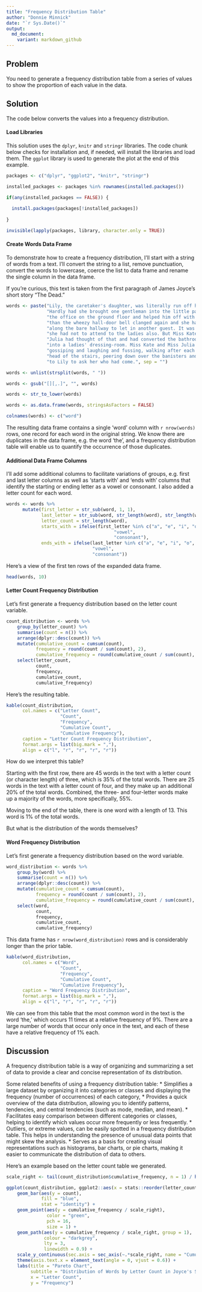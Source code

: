 ```yaml
---
title: "Frequency Distribution Table"
author: "Donnie Minnick"
date: "`r Sys.Date()`"
output:
  md_document:
    variant: markdown_github
---
```


## Problem

You need to generate a frequency distribution table from a series of values to show the proportion of each value in the data.

## Solution

The code below converts the values into a frequency distribution.

#### Load Libraries

This solution uses the `dplyr`, `knitr` and `stringr` libraries.  The code chunk below checks for installation and, if needed, will install the libraries and load them.  The `ggplot` library is used to generate the plot at the end of this example.

```r
packages <- c("dplyr", "ggplot2", "knitr", "stringr")

installed_packages <- packages %in% rownames(installed.packages())

if(any(installed_packages == FALSE)) {
  
  install.packages(packages[!installed_packages])
  
}

invisible(lapply(packages, library, character.only = TRUE))
```

#### Create Words Data Frame

To demonstrate how to create a frequency distribution, I'll start with a string of words from a text.  I'll convert the string to a list, remove punctuation, convert the words to lowercase, coerce the list to data frame and rename the single column in the data frame.

If you're curious, this text is taken from the first paragraph of James Joyce's short story "The Dead."

```r
words <- paste("Lily, the caretaker's daughter, was literally run off her feet. ",
               "Hardly had she brought one gentleman into the little pantry behind ",
               "the office on the ground floor and helped him off with his overcoat ",
               "than the wheezy hall-door bell clanged again and she had to scamper ",
               "along the bare hallway to let in another guest. It was well for her ",
               "she had not to attend to the ladies also. But Miss Kate and Miss ",
               "Julia had thought of that and had converted the bathroom upstairs ",
               "into a ladies' dressing-room. Miss Kate and Miss Julia were there, ",
               "gossiping and laughing and fussing, walking after each other to the ",
               "head of the stairs, peering down over the banisters and calling down ",
               "to Lily to ask her who had come.", sep = "")

words <- unlist(strsplit(words, " "))

words <- gsub("[][,.]", "", words)

words <- str_to_lower(words)

words <- as.data.frame(words, stringsAsFactors = FALSE)

colnames(words) <- c("word")
```

The resulting data frame contains a single 'word' column with `r nrow(words)` rows, one record for each word in the original string.  We know there are duplicates in the data frame, e.g. the word 'the', and a frequency distribution table will enable us to quantify the occurrence of those duplicates.

#### Additional Data Frame Columns

I'll add some additional columns to facilitate variations of groups, e.g. first and last letter columns as well as 'starts with' and 'ends with' columns that identify the starting or ending letter as a vowel or consonant.  I also added a letter count for each word.

```r
words <- words %>%
      mutate(first_letter = str_sub(word, 1, 1),
             last_letter = str_sub(word, str_length(word), str_length(word)),
             letter_count = str_length(word),
             starts_with = ifelse(first_letter %in% c("a", "e", "i", "o", "u"),
                                        "vowel",
                                        "consonant"),
             ends_with = ifelse(last_letter %in% c("a", "e", "i", "o", "u"),
                                "vowel",
                                "consonant"))
```

Here's a view of the first ten rows of the expanded data frame.

```r
head(words, 10)
```

#### Letter Count Frequency Distribution

Let's first generate a frequency distribution based on the letter count variable.

```r
count_distribution <- words %>%
    group_by(letter_count) %>%
    summarise(count = n()) %>%
    arrange(dplyr::desc(count)) %>%
    mutate(cumulative_count = cumsum(count),
           frequency = round(count / sum(count), 2),
           cumulative_frequency = round(cumulative_count / sum(count), 2)) %>%
    select(letter_count,
           count,
           frequency,
           cumulative_count,
           cumulative_frequency)
```

Here's the resulting table.

```r
kable(count_distribution,
      col.names = c("Letter Count",
                    "Count",
                    "Frequency",
                    "Cumulative Count",
                    "Cumulative Frequency"),
      caption = "Letter Count Frequency Distribution",
      format.args = list(big.mark = ","),
      align = c("l", "r", "r", "r", "r"))
```

How do we interpret this table?  

Starting with the first row, there are 45 words in the text with a letter count (or character length) of three, which is 35% of the total words.  There are 25 words in the text with a letter count of four, and they make up an additional 20% of the total words.  Combined, the three- and four-letter words make up a majority of the words, more specifically, 55%.  

Moving to the end of the table, there is one word with a length of 13.  This word is 1% of the total words.

But what is the distribution of the words themselves?

#### Word Frequency Distribution

Let's first generate a frequency distribution based on the word variable.

```r
word_distribution <- words %>%
    group_by(word) %>%
    summarise(count = n()) %>%
    arrange(dplyr::desc(count)) %>%
    mutate(cumulative_count = cumsum(count),
           frequency = round(count / sum(count), 2),
           cumulative_frequency = round(cumulative_count / sum(count), 2)) %>%
    select(word,
           count,
           frequency,
           cumulative_count,
           cumulative_frequency)
```

This data frame has `r nrow(word_distribution)` rows and is considerably longer than the prior table.

```r
kable(word_distribution,
      col.names = c("Word",
                    "Count",
                    "Frequency",
                    "Cumulative Count",
                    "Cumulative Frequency"),
      caption = "Word Frequency Distribution",
      format.args = list(big.mark = ","),
      align = c("l", "r", "r", "r", "r"))
```

We can see from this table that the most common word in the text is the word 'the,' which occurs 11 times at a relative frequency of 9%.  There are a large number of words that occur only once in the text, and each of these have a relative frequency of 1% each.

## Discussion

A frequency distribution table is a way of organizing and summarizing a set of data to provide a clear and concise representation of its distribution. 

Some related benefits of using a frequency distribution table:
* Simplifies a large dataset by organizing it into categories or classes and displaying the frequency (number of occurrences) of each category,
* Provides a quick overview of the data distribution, allowing you to identify patterns, tendencies, and central tendencies (such as mode, median, and mean).
* Facilitates easy comparison between different categories or classes, helping to identify which values occur more frequently or less frequently.
* Outliers, or extreme values, can be easily spotted in a frequency distribution table. This helps in understanding the presence of unusual data points that might skew the analysis.
* Serves as a basis for creating visual representations such as histograms, bar charts, or pie charts, making it easier to communicate the distribution of data to others.

Here's an example based on the letter count table we generated.

```r
scale_right <- tail(count_distribution$cumulative_frequency, n = 1) / head(count_distribution$count, n = 1)

ggplot(count_distribution, ggplot2::aes(x = stats::reorder(letter_count, -frequency))) +
    geom_bar(aes(y = count),
             fill = "blue",
             stat = "identity") +
    geom_point(aes(y = cumulative_frequency / scale_right),
               color = "green",
               pch = 16,
               size = 1) +
    geom_path(aes(y = cumulative_frequency / scale_right, group = 1),
              colour = "darkgrey",
              lty = 3,
              linewidth = 0.9) +
    scale_y_continuous(sec.axis = sec_axis(~.*scale_right, name = "Cumulative (%)")) +
    theme(axis.text.x = element_text(angle = 0, vjust = 0.6)) +
    labs(title = "Pareto Chart",
         subtitle = "Distribution of Words by Letter Count in Joyce's Story 'The Dead'",
         x = "Letter Count",
         y = "Frequency")
```
